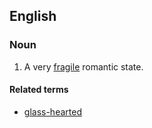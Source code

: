 ==English==

===Noun===
{{en-noun|head=[[heart]] of [[glass]]|pl=hearts of glass}}

# {{idiomatic}} A very [[fragile]] romantic state.

====Related terms====
* [[glass-hearted]]